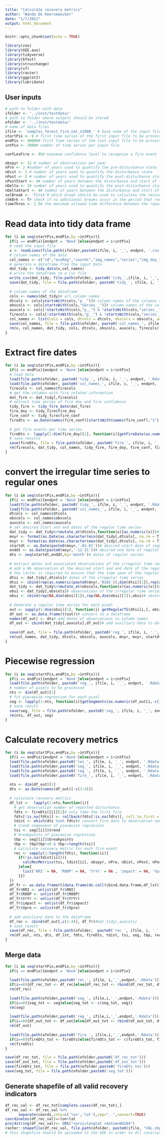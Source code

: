 ```yaml
---
title: "Calculate recovery metrics"
author: "Wanda De Keersmaecker"
date: "1/7/2021"
output: html_document
---
```


```r
knitr::opts_chunk$set(echo = TRUE)

library(zoo)
library(GEE.aux)
library(tidyverse)
library(bfast)
library(strucchange)
library(sf)
library(raster)
library(ggplot2)
library(lubridate)

```

## User inputs
```r
# path to folder with data
ifolder <- '../inst/testdata/'
# path to folder where outputs should be stored
ofolder <- '../inst/testdata/'
# name of data files
ifile <- 'samples_forest_fire_nat_n1000_' # base name of the input file
startPix <- 0 # first time series of the first input file to be processed
endPix <- 40000# first time series of the last input file to be processed
intPix <- 2000# number of time series per input file

confLevFire <- 95# mimimum confidence level to recognize a fire event

obspyr <- 12 # number of observations per year
nPre <- 2 #number of years used to quantify the pre-disturbance state
nDist <- 1 # number of years used to quantify the disturbance state
nPost <- 2 # number of years used to quantify the post-disturbance state
nPostStart <- 4# number of years between the disturbance and start of the post-disturbance period
nDelta <- 2# number of years used to quantify the post-disturbance state for the YrYr metric
nDeltaStart <- 4# number of years between the disturbance and start of the post-disturbance period for the YrYr metric
selBreak <- 'first'# which break should be used to calculate the recovery metrics?
chkBrk <- T# check if no additional breaks occur in the period that recovery is assessed
timeThres <- 1.5# the maximum allowed time difference between the reported disturbance and detected break
```

# Read data into tidy data frame
```r
for (i in seq(startPix,endPix,by =intPix)){
  if(i == endPix){endpnt = 'None'}else{endpnt = i+intPix}
  # read the input file
  x <- readLines(file.path(ifolder,paste0(ifile, i, '_', endpnt, '.csv')))
  # column names of the data 
  col_names <- c("id","ecoReg","coords","img_names","series","img_doy_","doy_fire_","img_conf_","conf_fire_")
  # generate a dataframe from the input data 
  dat_tidy <- tidy_data(x,col_names)
  # write the dataframe to a csv file
  write_csv(dat_tidy, file.path(ofolder, paste0('tidy_',ifile, i, '_', endpnt, '.csv')))
  save(dat_tidy, file = file.path(ofolder, paste0('tidy_', ifile, i, '_', endpnt, '.Rdata')))
  
  # column names of the dataframe
  cols <- names(dat_tidy)# all column names
  dtcols <- cols[startsWith(cols,"p__")]# column names of the columns containing the observation dates
  obscols <- cols[startsWith(cols,"series__")]# column names of the columns containing the observations
  auxcols <- cols[!startsWith(cols,"p__") & !startsWith(cols,"series__") & !startsWith(cols,"img_doy_") & !startsWith(cols,"doy_fire_") & !startsWith(cols,"img_conf_") & !startsWith(cols,"conf_fire_")]# column names of the columns containing the auxiliary information
  firecols <- cols[!startsWith(cols,"p__") & !startsWith(cols,"series__")]# column names of the columns containing fire-related info 
  col_names <- list(cols = cols, dtcols = dtcols, obscols = obscols, auxcols = auxcols, firecols = firecols)
  save(col_names, file = file.path(ofolder, paste0('col_names_', ifile, i, '_', endpnt, '.Rdata')))
  rm(x, col_names, dat_tidy, cols, dtcols, obscols, auxcols, firecols)
}
```

# Extract fire dates
```r
for (i in seq(startPix,endPix,by =intPix)){
  if(i == endPix){endpnt = 'None'}else{endpnt = i+intPix}
  # load data
  load(file.path(ofolder, paste0('tidy_', ifile, i, '_', endpnt, '.Rdata')))
  load(file.path(ofolder, paste0('col_names_', ifile, i, '_', endpnt, '.Rdata')))
  firecols <- col_names$firecols
  # get the columns with fire related information
  dat_fire <- dat_tidy[,firecols]
  # extract time series of fire doy and fire confidence
  tidy_fire <- tidy_fire_date(dat_fire)
  fire_doy <- tidy_fire$fire_doy
  fire_conf <- tidy_fire$fire_conf
  firedts <- as.Date(names(fire_conf)[startsWith(names(fire_conf),"1") | startsWith(names(fire_conf),"2")])
  
  # get fire events per time series
  fireDts <- lapply(1:dim(fire_doy)[1], function(i){getFireDate(as.numeric(fire_conf[i,as.character(firedts)]), as.numeric(fire_doy[i,as.character(firedts)]),firedts, confLevFire)})
  # save results
  save(fireDts, file = file.path(ofolder, paste0('fire_', ifile, i, '_', endpnt, '.Rdata')))# save the result
  rm(firecols, dat_tidy, col_names, tidy_fire, fire_doy, fire_conf, firedts, fireDts)
}
```

# convert the irregular time series to regular ones

```r
for (i in seq(startPix,endPix,by =intPix)){
  if(i == endPix){endpnt = 'None'}else{endpnt = i+intPix}
  load(file.path(ofolder, paste0('tidy_', ifile, i, '_', endpnt, '.Rdata')))
  load(file.path(ofolder, paste0('col_names_', ifile, i, '_', endpnt, '.Rdata')))
  dtcols <- col_names$dtcols
  obscols <- col_names$obscols
  auxcols <- col_names$auxcols
  # set desired start and end dates of the regular time series
  dat_tidy <- dat_tidy%>%mutate_at(dtcols,function(x){as.numeric(x)})# make dates numeric
  mnyr <- format(as.Date(as.character(min(dat_tidy[,dtcols], na.rm = T)),'%Y%m%d'),'%Y')# start year of the irregular time series
  mxyr <- format(as.Date(as.character(max(dat_tidy[,dtcols], na.rm = T)),'%Y%m%d'),'%Y')# end year of the irregular time series
  startdt <- as.Date(paste0(mnyr,'-01-01'))# desired start date of regular time series
  enddt <- as.Date(paste0(mxyr,'-12-31'))# desired end date of regular time series
  dts <- seq(startdt,enddt,by='month')# dates of regular series
  
  # extract dates and associated observations of the irregular time series
  # add a NA observation at the desired start and end date of the regular series
  # the latter is required to ensure that the time span of the regular series is fixed between these two dates
  dtsi <- dat_tidy[,dtcols]# dates of the irregular time series
  dtsi <- cbind(rep(as.numeric(paste0(mnyr,'0101')),dim(dtsi)[1]),rep(as.numeric(paste0(mxyr,'1231'),dim(dtsi)[1])),dtsi)# dates, extended with desired start and end date
  dat_tidy <- dat_tidy%>%mutate_at(obscols,function(x){as.numeric(x)})# make dates numeric
  obsi <- dat_tidy[,obscols]# observations of the irregular time series
  obsi <- cbind(rep(NA,dim(obsi)[1]),rep(NA,dim(obsi)[1]),obsi)# observations, extended with two NA values
  
  # Generate a regular time series for each pixel
  out <- sapply(1:dim(obsi)[1], function(i) getRegularTS(dtsi[i,], obsi[i,]))# generate a regular time series
  df_out <- as.data.frame(t(out))# convert to a dataframe
  names(df_out) <- dts# add dates of observations to column names
  df_out <- cbind(dat_tidy[,auxcols],df_out)# add auxiliary data to dataframe
  
  save(df_out, file = file.path(ofolder, paste0('reg_', ifile, i, '_', endpnt, '.Rdata')))# save the result
  rm(col_names, dat_tidy, dtcols, obscols, auxcols, mnyr, mxyr, startdt, enddt, dts, dtsi, obsi, out, df_out)
}
```

# Piecewise regression

```r
for (i in seq(startPix,endPix,by =intPix)){
  if(i == endPix){endpnt = 'None'}else{endpnt = i+intPix}
  load(file.path(ofolder, paste0('reg_', ifile, i, '_', endpnt, '.Rdata')))
  # number of pixels to be processed
  nts <- dim(df_out)[1]
  # fit piecewise regression for each pixel
  seg <- lapply(1:nts, function(i){getSegments(as.numeric(df_out[i,-c(1:4)]),12,0.15,T)})
  # save result
  save(seg, file = file.path(ofolder, paste0('seg_', ifile, i, '_', endpnt, '.Rdata')))
  rm(nts, df_out, seg)
}
```

# Calculate recovery metrics

```r
for (i in seq(startPix,endPix,by =intPix)){
  if(i == endPix){endpnt = 'None'}else{endpnt = i+intPix}
  load(file.path(ofolder,paste0('rec_', ifile, i, '_', endpnt, '.Rdata')))
  load(file.path(ofolder,paste0('seg_', ifile, i, '_', endpnt, '.Rdata')))
  load(file.path(ofolder,paste0('reg_', ifile, i, '_', endpnt, '.Rdata')))
  load(file.path(ofolder,paste0('fire_', ifile, i, '_', endpnt, '.Rdata')))
  
  nts <- dim(df_out)[1]
  dts <- as.Date(names(df_out)[-c(1:4)])
  
  # calculate recovery metrics
  df_lst <-  lapply(1:nts,function(i){
    # get observation number of reported disturbance
    fdts <- fireDts[[i]][1]# only take the first fire
    fdts[!is.na(fdts)] <- rollback(fdts[!is.na(fdts)], roll_to_first = T)
    tdist <- which(dts %in% fdts)# convert fire date to observation number
    # trend component of piecewise regression
    tsi <- seg[[i]]$trend
    # breakpoints of piecewise regression
    tbp <- seg[[i]]$breakpoints
    tbp <- tbp[tbp!=0 & tbp!=length(tsi)]
    # calculate recovery metric for each fire event
    rec <- sapply(1:length(fdts), function(ii){
      if(!is.na(tdist[ii])){
        calcRecMetrics(tsi, tdist[ii], obspyr, nPre, nDist, nPost, nPostStart, nDelta, nDeltaStart, tbp, selBreak, chkBrk, timeThres)
      }else{
        list('RRI' = NA, 'R80P' = NA, 'YrYr' = NA , 'impact' = NA, 'Vpre' = NA)
      }})
  })
  df_fr <- as.data.frame(t(data.frame(do.call(cbind.data.frame,df_lst))))
  df_fr$RRI <- unlist(df_fr$RRI)
  df_fr$R80P <- unlist(df_fr$R80P)
  df_fr$YrYr <- unlist(df_fr$YrYr)
  df_fr$impact <- unlist(df_fr$impact)
  df_fr$Vpre <- unlist(df_fr$Vpre)
  
  # add auxiliary data to the dataframe
  df_rec <- cbind(df_out[,c(1:4)], df_fr)#dat_tidy[,auxcols]
  # save result
  save(df_rec, file = file.path(ofolder,  paste0('rec_', ifile, i, '_', endpnt, '.Rdata')))
  rm(df_out, nts, dts, df_lst, fdts, fireDts, tdist, tsi, seg, tbp, rec, df_fr, df_rec)
}
```

## Merge data  
```r
for (i in seq(startPix,endPix,by =intPix)){
  if(i == endPix){endpnt = 'None'}else{endpnt = i+intPix}
  
  load(file.path(ofolder,paste0('rec_', ifile, i,'_',endpnt,'.Rdata')))
  if(i==0){df_rec_tot <- df_rec}else{df_rec_tot <- rbind(df_rec_tot, df_rec)}
  rm(df_rec)
  
  load(file.path(ofolder,paste0('seg_', ifile,i,'_',endpnt,'.Rdata')))
  if(i==0){seg_tot <- seg}else{seg_tot <- c(seg_tot, seg)}
  rm(seg)
  
  load(file.path(ofolder,paste0('reg_', ifile,i,'_',endpnt,'.Rdata')))
  if(i==0){df_out_tot <- df_out}else{df_out_tot <- rbind(df_out_tot, df_out)}
  rm(df_out)
  
  load(file.path(ofolder,paste0('fire_', ifile,i,'_',endpnt,'.Rdata')))
  if(i==0){fireDts_tot <- fireDts}else{fireDts_tot <- c(fireDts_tot, fireDts)}
  rm(fireDts)
}

save(df_rec_tot, file = file.path(ofolder,paste0('df_rec_tot')))
save(df_out_tot, file = file.path(ofolder,paste0('df_out_tot')))
save(fireDts_tot, file = file.path(ofolder,paste0('fireDts_tot')))
save(seg_tot, file = file.path(ofolder,paste0('seg_tot')))

```

## Generate shapefile of all valid recovery indicators

```r
df_rec_val <- df_rec_tot[complete.cases(df_rec_tot),]
df_rec_val <- df_rec_val %>%
      separate(coords,into=c('lon','lat'),sep=", ",convert=TRUE)
coordinates(df_rec_val)=~lon+lat
proj4string(df_rec_val)<- CRS("+proj=longlat +datum=WGS84")
raster::shapefile(df_rec_val, file.path(ofolder, paste0(ifile, "VAL.shp")))
# this shapefile should be uploaded to the GEE in order to dll covariates
```




